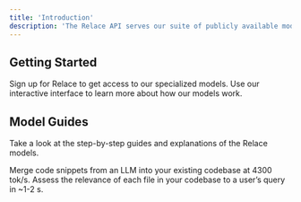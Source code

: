 ```yaml
---
title: 'Introduction'
description: 'The Relace API serves our suite of publicly available models for code generation. '
---
```


## Getting Started

<CardGroup cols="2">
  <Card
    title="Make an Account"
    icon="user-plus"
    iconType="regular"
    href="https://app.relace.ai"
  >
    Sign up for Relace to get access to our specialized models.
  </Card>
  <Card
    title="Try the Playground"
    icon="circle-check"
    href="https://app.relace.ai/playground/instant-apply"
  >
    Use our interactive interface to learn more about how our models work.
  </Card>
</CardGroup>

## Model Guides

Take a look at the step-by-step guides and explanations of the Relace models.

<CardGroup cols="2">
  <Card title="Instant Apply" icon="merge" href="/docs/instant-apply">
    Merge code snippets from an LLM into your existing codebase at 4300 tok/s.
  </Card>
  <Card title="Code Reranker" icon="arrow-down-1-9" href="/docs/code-reranker">
    Assess the relevance of each file in your codebase to a user’s query in ~1-2
    s.
  </Card>
</CardGroup>
